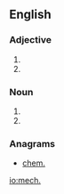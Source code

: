 {{also|měch|mech}}
==English==

===Adjective===
{{en-adj|-}}

# {{abbreviation of|mechanical}}
# {{abbreviation of|mechanized}}

===Noun===
{{en-noun|mechs.}}

# {{abbreviation of|mechanic}}
# {{abbreviation of|mechanics}}

===Anagrams===
* [[chem.#English|chem.]]

[[io:mech.]]